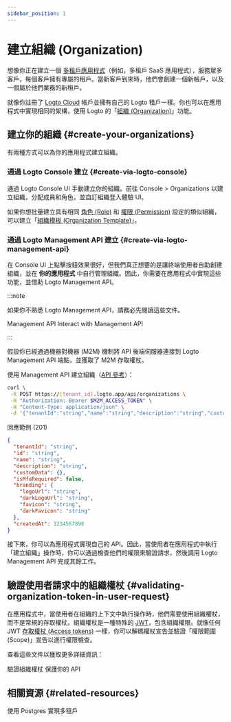 ```yaml
---
sidebar_position: 1
---
```


# 建立組織 (Organization)

想像你正在建立一個 [多租戶應用程式](https://auth.wiki/multi-tenancy)（例如，多租戶 SaaS 應用程式），服務眾多客戶，每個客戶擁有專屬的租戶。當新客戶到來時，他們會創建一個新帳戶，以及一個屬於他們業務的新租戶。

就像你註冊了 [Logto Cloud](https://cloud.logto.io/) 帳戶並擁有自己的 Logto 租戶一樣。你也可以在應用程式中實現相同的架構，使用 Logto 的「[組織 (Organization)](/organizations)」功能。

## 建立你的組織 \{#create-your-organizations}

有兩種方式可以為你的應用程式建立組織。

### 通過 Logto Console 建立 \{#create-via-logto-console}

通過 Logto Console UI 手動建立你的組織。前往 <CloudLink to="/organizations">Console > Organizations</CloudLink> 以建立組織，分配成員和角色，並自訂組織登入體驗 UI。

如果你想批量建立具有相同 [角色 (Role)](/authorization/organization-template/configure-organization-template#create-organization-role) 和 [權限 (Permission)](/authorization/organization-template/configure-organization-template#create-organization-permission) 設定的類似組織，可以建立「[組織模板 (Organization Template)](/authorization/organization-template)」。

### 通過 Logto Management API 建立 \{#create-via-logto-management-api}

在 Console UI 上點擊按鈕效果很好，但我們真正想要的是讓終端使用者自助創建組織，並在 **你的應用程式** 中自行管理組織。因此，你需要在應用程式中實現這些功能，並借助 Logto Management API。

:::note

如果你不熟悉 Logto Management API，請務必先閱讀這些文件。

<Url href="/concepts/core-service/#management-api">Management API</Url>
<Url href="/integrate-logto/interact-with-management-api">Interact with Management API</Url>

:::

假設你已經通過機器對機器 (M2M) 機制將 API 後端伺服器連接到 Logto Management API 端點，並獲取了 M2M 存取權杖。

使用 Management API 建立組織（[API 參考](https://openapi.logto.io/operation/operation-createorganization)）：

```bash
curl \
 -X POST https://[tenant_id].logto.app/api/organizations \
 -H "Authorization: Bearer $M2M_ACCESS_TOKEN" \
 -H "Content-Type: application/json" \
 -d '{"tenantId":"string","name":"string","description":"string","customData":{},"isMfaRequired":false,"branding":{"logoUrl":"string","darkLogoUrl":"string","favicon":"string","darkFavicon":"string"},"createdAt":1234567890}'
```

回應範例 (201)

```json
{
  "tenantId": "string",
  "id": "string",
  "name": "string",
  "description": "string",
  "customData": {},
  "isMfaRequired": false,
  "branding": {
    "logoUrl": "string",
    "darkLogoUrl": "string",
    "favicon": "string",
    "darkFavicon": "string"
  },
  "createdAt": 1234567890
}
```

接下來，你可以為應用程式實現自己的 API。因此，當使用者在應用程式中執行「建立組織」操作時，你可以通過檢查他們的權限來驗證請求，然後調用 Logto Management API 完成其餘工作。

## 驗證使用者請求中的組織權杖 \{#validating-organization-token-in-user-request}

在應用程式中，當使用者在組織的上下文中執行操作時，他們需要使用組織權杖，而不是常規的存取權杖。組織權杖是一種特殊的 [JWT](https://auth.wiki/jwt)，包含組織權限。就像任何 JWT [存取權杖 (Access tokens)](https://auth.wiki/access-token) 一樣，你可以解碼權杖宣告並驗證「權限範圍 (Scope)」宣告以進行權限檢查。

查看這些文件以獲取更多詳細資訊：

<Url href="/authorization/organization-template/protect-organization-resources">驗證組織權杖</Url>
<Url href="/authorization/api-resources/protect-your-api">保護你的 API</Url>

## 相關資源 \{#related-resources}

<Url href="https://blog.logto.io/implement-multi-tenancy">使用 Postgres 實現多租戶</Url>
